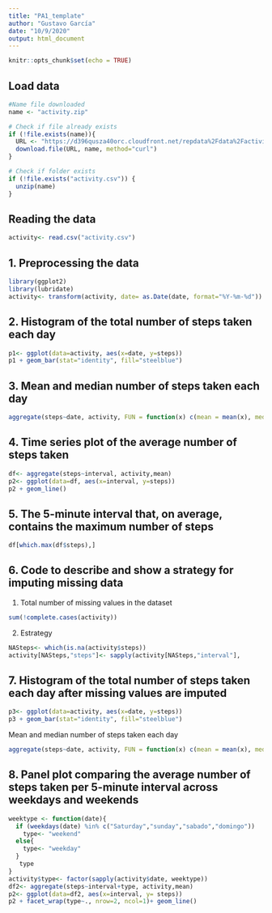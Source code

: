 ```yaml
---
title: "PA1_template"
author: "Gustavo García"
date: "10/9/2020"
output: html_document
---
```


```r
knitr::opts_chunk$set(echo = TRUE)
```

## Load data
```r
#Name file downloaded
name <- "activity.zip"

# Check if file already exists
if (!file.exists(name)){
  URL <- "https://d396qusza40orc.cloudfront.net/repdata%2Fdata%2Factivity.zip"
  download.file(URL, name, method="curl")
} 

# Check if folder exists
if (!file.exists("activity.csv")) { 
  unzip(name) 
}
```

## Reading the data
```r
activity<- read.csv("activity.csv")
```


## 1. Preprocessing the data
```r
library(ggplot2)
library(lubridate)
activity<- transform(activity, date= as.Date(date, format="%Y-%m-%d"))
```

## 2. Histogram of the total number of steps taken each day

```r
p1<- ggplot(data=activity, aes(x=date, y=steps)) 
p1 + geom_bar(stat="identity", fill="steelblue")
```

## 3. Mean and median number of steps taken each day

```r
aggregate(steps~date, activity, FUN = function(x) c(mean = mean(x), median = median(x)))
```

## 4. Time series plot of the average number of steps taken
```r
df<- aggregate(steps~interval, activity,mean)
p2<- ggplot(data=df, aes(x=interval, y=steps)) 
p2 + geom_line()
```

## 5. The 5-minute interval that, on average, contains the maximum number of steps
```r
df[which.max(df$steps),]
```

## 6. Code to describe and show a strategy for imputing missing data

1.  Total number of missing values in the dataset
```r
sum(!complete.cases(activity))
```

2. Estrategy

```r
NASteps<- which(is.na(activity$steps))
activity[NASteps,"steps"]<- sapply(activity[NASteps,"interval"],                                    function(x) (df[which(df$interval==x),"steps"]))
```

## 7. Histogram of the total number of steps taken each day after missing values are imputed

```r
p3<- ggplot(data=activity, aes(x=date, y=steps)) 
p3 + geom_bar(stat="identity", fill="steelblue")
```

Mean and median number of steps taken each day

```r
aggregate(steps~date, activity, FUN = function(x) c(mean = mean(x), median = median(x)))
```
## 8. Panel plot comparing the average number of steps taken per 5-minute interval across weekdays and weekends

```r
weektype <- function(date){
  if (weekdays(date) %in% c("Saturday","sunday","sabado","domingo"))
    type<- "weekend"
  else{
    type<- "weekday"
  }
   type
}
activity$type<- factor(sapply(activity$date, weektype))
df2<- aggregate(steps~interval+type, activity,mean)
p2<- ggplot(data=df2, aes(x=interval, y= steps)) 
p2 + facet_wrap(type~., nrow=2, ncol=1)+ geom_line()
```

